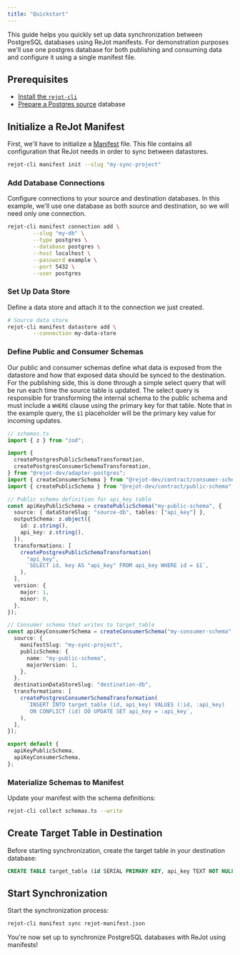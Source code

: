 ```yaml
---
title: "Quickstart"
---
```



This guide helps you quickly set up data synchronization between PostgreSQL databases using ReJot
manifests. For demonstration purposes we'll use one postgres database for both publishing and
consuming data and configure it using a single manifest file.

## Prerequisites

- [Install the `rejot-cli`](/docs/start/install)
- [Prepare a Postgres source](/docs/guides/setup-postgres) database

## Initialize a ReJot Manifest

First, we'll have to initialize a [Manifest](/docs/spec/manifest) file. This file contains all
configuration that ReJot needs in order to sync between datastores.

```bash
rejot-cli manifest init --slug "my-sync-project"
```

### Add Database Connections

Configure connections to your source and destination databases. In this example, we'll use one
database as both source and destination, so we will need only one connection.

```bash
rejot-cli manifest connection add \
        --slug "my-db" \
        --type postgres \
        --database postgres \
        --host localhost \
        --password example \
        --port 5432 \
        --user postgres
```

### Set Up Data Store

Define a data store and attach it to the connection we just created.

```bash
# Source data store
rejot-cli manifest datastore add \
        --connection my-data-store
```

### Define Public and Consumer Schemas

Our public and consumer schemas define what data is exposed from the datastore and how that exposed
data should be synced to the destination. For the publishing side, this is done through a simple
select query that will be run each time the source table is updated. The select query is responsible
for transforming the internal schema to the public schema and must include a `WHERE` clause using
the primary key for that table. Note that in the example query, the `$1` placeholder will be the
primary key value for incoming updates.

```typescript
// schemas.ts
import { z } from "zod";

import {
  createPostgresPublicSchemaTransformation,
  createPostgresConsumerSchemaTransformation,
} from "@rejot-dev/adapter-postgres";
import { createConsumerSchema } from "@rejot-dev/contract/consumer-schema";
import { createPublicSchema } from "@rejot-dev/contract/public-schema";

// Public schema definition for api_key table
const apiKeyPublicSchema = createPublicSchema("my-public-schema", {
  source: { dataStoreSlug: "source-db", tables: ["api_key"] },
  outputSchema: z.object({
    id: z.string(),
    api_key: z.string(),
  }),
  transformations: [
    createPostgresPublicSchemaTransformation(
      "api_key",
      `SELECT id, key AS "api_key" FROM api_key WHERE id = $1`,
    ),
  ],
  version: {
    major: 1,
    minor: 0,
  },
});

// Consumer schema that writes to target_table
const apiKeyConsumerSchema = createConsumerSchema("my-consumer-schema", {
  source: {
    manifestSlug: "my-sync-project",
    publicSchema: {
      name: "my-public-schema",
      majorVersion: 1,
    },
  },
  destinationDataStoreSlug: "destination-db",
  transformations: [
    createPostgresConsumerSchemaTransformation(
      `INSERT INTO target_table (id, api_key) VALUES (:id, :api_key)
       ON CONFLICT (id) DO UPDATE SET api_key = :api_key`,
    ),
  ],
});

export default {
  apiKeyPublicSchema,
  apiKeyConsumerSchema,
};
```

### Materialize Schemas to Manifest

Update your manifest with the schema definitions:

```bash
rejot-cli collect schemas.ts --write
```

## Create Target Table in Destination

Before starting synchronization, create the target table in your destination database:

```sql
CREATE TABLE target_table (id SERIAL PRIMARY KEY, api_key TEXT NOT NULL);
```

## Start Synchronization

Start the synchronization process:

```bash
rejot-cli manifest sync rejot-manifest.json
```

You're now set up to synchronize PostgreSQL databases with ReJot using manifests!
